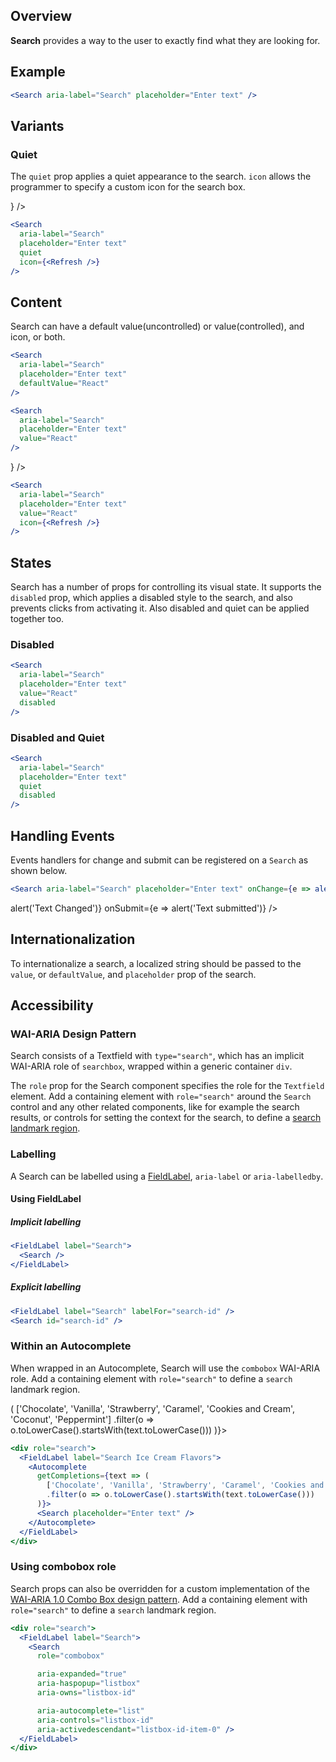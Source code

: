 
## Overview

**Search** provides a way to the user to exactly find what they are looking for.

## Example

<Search aria-label="Search" placeholder="Enter text" />

```jsx
<Search aria-label="Search" placeholder="Enter text" />
```

## Variants

### Quiet

The `quiet` prop applies a quiet appearance to the search. `icon` allows the programmer to specify a custom icon for the search box.

<Search
  aria-label="Search"
  placeholder="Enter text"
  quiet
  icon={<Refresh />}
/>

```jsx
<Search
  aria-label="Search"
  placeholder="Enter text"
  quiet
  icon={<Refresh />}
/>
```

## Content

Search can have a default value(uncontrolled) or value(controlled), and icon, or both.

<Search
  aria-label="Search"
  placeholder="Enter text"
  defaultValue="React"
/>

```jsx
<Search
  aria-label="Search"
  placeholder="Enter text"
  defaultValue="React"
/>
```

<Search
  aria-label="Search"
  placeholder="Enter text"
  value="React"
/>

```jsx
<Search
  aria-label="Search"
  placeholder="Enter text"
  value="React"
/>
```

<Search
  aria-label="Search"
  placeholder="Enter text"
  value="React"
  icon={<Refresh />}
/>

```jsx
<Search
  aria-label="Search"
  placeholder="Enter text"
  value="React"
  icon={<Refresh />}
/>
```

## States

Search has a number of props for controlling its visual state. It supports the `disabled` prop, which applies a disabled style to the search, and also prevents clicks from activating it. Also disabled and quiet can be applied together too.

### Disabled

<Search
  aria-label="Search"
  placeholder="Enter text"
  value="React"
  disabled
/>

```jsx
<Search
  aria-label="Search"
  placeholder="Enter text"
  value="React"
  disabled
/>
```

### Disabled and Quiet

<Search
  aria-label="Search"
  placeholder="Enter text"
  quiet
  disabled
/>

```jsx
<Search
  aria-label="Search"
  placeholder="Enter text"
  quiet
  disabled
/>
```

## Handling Events

Events handlers for change and submit can be registered on a `Search` as shown below.

```jsx
<Search aria-label="Search" placeholder="Enter text" onChange={e => alert('Text Changed')} onSubmit={e => alert('Text submitted')} />
```

<Search aria-label="Search" placeholder="Enter text" onChange={e => alert('Text Changed')} onSubmit={e => alert('Text submitted')} />

## Internationalization

To internationalize a search, a localized string should be passed to the `value`, or `defaultValue`, and `placeholder` prop of the search.

## Accessibility

### WAI-ARIA Design Pattern

Search consists of a Textfield with `type="search"`, which has an implicit WAI-ARIA role of `searchbox`, wrapped within a generic container `div`.

The `role` prop for the Search component specifies the role for the `Textfield` element. Add a containing element with `role="search"` around the `Search` control and any other related components, like for example the search results, or controls for setting the context for the search, to define a [search landmark region](https://www.w3.org/TR/wai-aria-practices-1.1/#aria_lh_search).

### Labelling

A Search can be labelled using a [FieldLabel](/components/FieldLabel), `aria-label` or `aria-labelledby`.

#### Using FieldLabel

##### Implicit labelling

<FieldLabel label="Search">
  <Search />
</FieldLabel>

```jsx
<FieldLabel label="Search">
  <Search />
</FieldLabel>
```

##### Explicit labelling

<FieldLabel label="Search" labelFor="search-id" />
<Search id="search-id" />

```jsx
<FieldLabel label="Search" labelFor="search-id" />
<Search id="search-id" />
```

### Within an Autocomplete

When wrapped in an Autocomplete, Search will use the `combobox` WAI-ARIA role. Add a containing element with `role="search"` to define a `search` landmark region.

<div role="search">
  <FieldLabel label="Search Ice Cream Flavors">
    <Autocomplete
      getCompletions={text => (
        ['Chocolate', 'Vanilla', 'Strawberry', 'Caramel', 'Cookies and Cream', 'Coconut', 'Peppermint']
        .filter(o => o.toLowerCase().startsWith(text.toLowerCase()))
      )}>
      <Search placeholder="Enter text" type="text" />
    </Autocomplete>
  </FieldLabel>
</div>

```jsx
<div role="search">
  <FieldLabel label="Search Ice Cream Flavors">
    <Autocomplete
      getCompletions={text => (
        ['Chocolate', 'Vanilla', 'Strawberry', 'Caramel', 'Cookies and Cream', 'Coconut', 'Peppermint']
        .filter(o => o.toLowerCase().startsWith(text.toLowerCase()))
      )}>
      <Search placeholder="Enter text" />
    </Autocomplete>
  </FieldLabel>
</div>
```

### Using combobox role

Search props can also be overridden for a custom implementation of the [WAI-ARIA 1.0 Combo Box design pattern](https://www.w3.org/TR/wai-aria-practices/examples/combobox/aria1.0pattern/combobox-autocomplete-list.html). Add a containing element with `role="search"` to define a `search` landmark region.

```jsx
<div role="search">
  <FieldLabel label="Search">
    <Search
      role="combobox"

      aria-expanded="true"
      aria-haspopup="listbox"
      aria-owns="listbox-id"

      aria-autocomplete="list"
      aria-controls="listbox-id"
      aria-activedescendant="listbox-id-item-0" />
  </FieldLabel>
</div>
```
